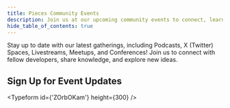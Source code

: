 ```yaml
---
title: Pieces Community Events
description: Join us at our upcoming community events to connect, learn, and grow with fellow developers.
hide_table_of_contents: true
---
```



Stay up to date with our latest gatherings, including Podcasts, X (Twitter) Spaces, Livestreams, Meetups, and Conferences! Join us to connect with fellow developers, share knowledge, and explore new ideas.

<EventCarousel />

## Sign Up for Event Updates

<Typeform id={'ZOrbOKam'} height={300} />
